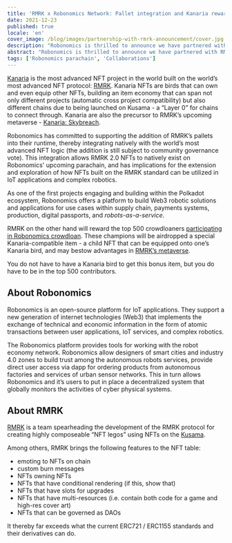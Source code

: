 ```yaml
---
title: 'RMRK x Robonomics Network: Pallet integration and Kanaria rewards'
date: 2021-12-23
published: true
locale: 'en'
cover_image: /blog/images/partnership-with-rmrk-announcement/cover.jpg
description: "Robonomics is thrilled to announce we have partnered with RMRK to bring a robotics theme to the Kanaria project and support RMRK2.0 standards! Kanaria is the most advanced NFT project in the world built on the world’s most advanced NFT protocol: RMRK."
abstract: "Robonomics is thrilled to announce we have partnered with RMRK to bring a robotics theme to the Kanaria project and support RMRK2.0 standards! Kanaria is the most advanced NFT project in the world built on the world’s most advanced NFT protocol: RMRK."
tags: ['Robonomics parachain', 'Collaborations']
---
```


[Kanaria](https://kanaria.rmrk.app/) is the most advanced NFT project in the world built on the world’s most advanced NFT protocol: [RMRK](https://rmrk.app/).
Kanaria NFTs are birds that can own and even equip other NFTs, building an item economy that can span not only different projects (automatic cross project compatibility) but also different chains due to being launched on Kusama - a “Layer 0” for chains to connect through. Kanaria are also the precursor to RMRK’s upcoming metaverse - [Kanaria: Skybreach](https://url.rmrk.app/meta).

Robonomics has committed to supporting the addition of RMRK’s pallets into their runtime, thereby integrating natively with the world’s most advanced NFT logic (the addition is still subject to community governance vote). This integration allows RMRK 2.0 NFTs to natively exist on Robonomics' upcoming parachain, and has implications for the extension and exploration of how NFTs built on the RMRK standard can be utilized in IoT applications and complex robotics.

As one of the first projects engaging and building within the Polkadot ecosystem, Robonomics offers a platform to build Web3 robotic solutions and applications for use cases within supply chain, payments systems, production, digital passports, and *robots-as-a-service*.

RMRK on the other hand will reward the top 500 crowdloaners [participating in Robonomics crowdloan](https://robonomics.network/kusama-slot/). These champions will be airdropped a special Kanaria-compatible item - a child NFT that can be equipped onto one’s Kanaria bird, and may bestow advantages in [RMRK’s metaverse](https://url.rmrk.app/meta).

You do not have to have a Kanaria bird to get this bonus item, but you do have to be in the top 500 contributors.

## About Robonomics

Robonomics is an open-source platform for IoT applications. They support a new generation of internet technologies (Web3) that implements the exchange of technical and economic information in the form of atomic transactions between user applications, IoT services, and complex robotics.

The Robonomics platform provides tools for working with the robot economy network. Robonomics allow designers of smart cities and industry 4.0 zones to build trust among the autonomous robots services, provide direct user access via dapp for ordering products from autonomous factories and services of urban sensor networks. This in turn allows Robonomics and it’s users to put in place a decentralized system that globally monitors the activities of cyber physical systems.


## About RMRK

[RMRK](https://rmrk.app/) is a team spearheading the development of the RMRK protocol for creating highly composeable “NFT legos” using NFTs on the [Kusama](https://kusama.network/).

Among others, RMRK brings the following features to the NFT table:

* emoting to NFTs on chain
* custom burn messages
* NFTs owning NFTs
* NFTs that have conditional rendering (if this, show that)
* NFTs that have slots for upgrades
* NFTs that have multi-resources (i.e. contain both code for a game and high-res cover art)
* NFTs that can be governed as DAOs

It thereby far exceeds what the current ERC721 / ERC1155 standards and their derivatives can do.